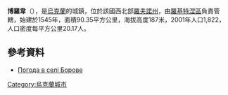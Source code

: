 {{coord|51|5|44|N|27|12|59|E|scale:30000|display=title}}

'''博羅韋'''（{{lang-uk|Борове}}），是[[烏克蘭|烏克蘭]]的城鎮，位於該國西北部[[羅夫諾州|羅夫諾州]]，由[[羅基特涅區_(羅夫諾州)|羅基特涅區]]負責管轄，始建於1545年，面積90.35平方公里，海拔高度187米，2001年人口1,822，人口密度每平方公里20.17人。

==參考資料==
* [http://weather.in.ua/ua/rovenskaja/1828 Погода в селі Борове] {{Wayback|url=http://weather.in.ua/ua/rovenskaja/1828 |date=20111216230526 }}

{{Ukraine-geo-stub}}
[[Category:烏克蘭城市|Category:烏克蘭城市]]